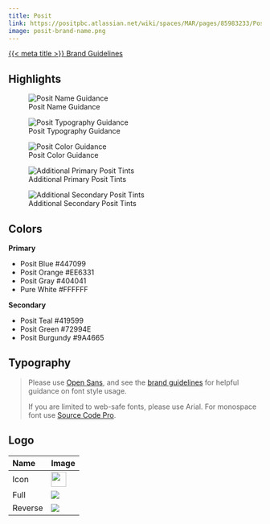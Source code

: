 ```yaml
---
title: Posit
link: https://positpbc.atlassian.net/wiki/spaces/MAR/pages/85983233/Posit+Brand+Assets+Style+Guide
image: posit-brand-name.png
---
```


[{{< meta title >}} Brand Guidelines]({{< meta link >}})

## Highlights

![Posit Name Guidance](posit-brand-name.png){group="posit"}

![Posit Typography Guidance](posit-brand-typography.png){group="posit"}

![Posit Color Guidance](posit-brand-colors.png){group="posit"}

![Additional Primary Posit Tints](posit-brand-colors-primary.png){group="posit"}

![Additional Secondary Posit Tints](posit-brand-colors-secondary.png){group="posit"}

## Colors

**Primary**

* Posit Blue  #447099 
* Posit Orange  #EE6331
* Posit Gray  #404041
* Pure White  #FFFFFF 

**Secondary**

* Posit Teal   #419599
* Posit Green  #72994E
* Posit Burgundy  #9A4665

## Typography

> Please use [Open Sans](https://fonts.google.com/specimen/Open+Sans "https://fonts.google.com/specimen/Open+Sans"), and see the [brand guidelines](https://drive.google.com/file/d/1uc_A8b4eCTyC37fCTBtAQYWJL0IejVpM/view?usp=share_link "https://drive.google.com/file/d/1uc_A8b4eCTyC37fCTBtAQYWJL0IejVpM/view?usp=share_link") for helpful guidance on font style usage.
> 
> If you are limited to web-safe fonts, please use Arial. For monospace font use [Source Code Pro](https://fonts.google.com/specimen/Source+Code+Pro "https://fonts.google.com/specimen/Source+Code+Pro").

## Logo

| Name | Image |
|:-----|:------|
| Icon | ![](posit-logo.svg){height="30px"} |
| Full | ![](posit-logo-fullcolor.svg) |
| Reverse | ![](posit-logo-reverse.svg){.bg-dark .p-1} |